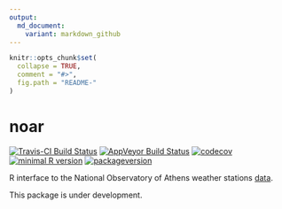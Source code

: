 ```yaml
---
output:
  md_document:
    variant: markdown_github
---
```


<!-- README.md is generated from README.Rmd. Please edit that file -->

```r
knitr::opts_chunk$set(
  collapse = TRUE,
  comment = "#>",
  fig.path = "README-"
)
```

# noar

[![Travis-CI Build Status](https://travis-ci.org/kvantas/noar.svg?branch=master)](https://travis-ci.org/kvantas/noar)
[![AppVeyor Build Status](https://ci.appveyor.com/api/projects/status/github/kvantas/noar?branch=master&svg=true)](https://ci.appveyor.com/project/kvantas/noar)
[![codecov](https://codecov.io/github/kvantas/noar/branch/master/graphs/badge.svg)](https://codecov.io/gh/kvantas/noar) 
[![minimal R version](https://img.shields.io/badge/R%3E%3D-3.4.0-6666ff.svg)](https://cran.r-project.org/)
[![packageversion](https://img.shields.io/badge/Package%20version-0.0.0.9000-orange.svg?style=flat-square)](https://github.com/kvantas/noar)

<!-- Short description of the package -->
R interface to the National Observatory of Athens weather stations [data](www.meteo.gr).

This package is under development.

<!-- * Installation instructions -->
<!-- * Brief demonstration usage -->
<!-- * If applicable, how the package compares to other similar packages and/or how it relates to other packages -->
<!-- * Citation information -->
